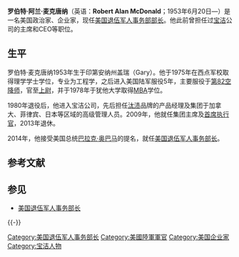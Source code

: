 {{expand|time=2016-02-08T23:53:11+00:00}}
{{unreferenced|time=2016-02-08T23:53:11+00:00}}
{{noteTA
|G1 = PresidentsUS
}}
{{Infobox Officeholder
|name                = 罗伯特·阿兰·麦克唐纳
|original_name       = Robert A. McDonald
|image               = File:Robert A. McDonald Official Portrait.jpg|200px
|order               = 8
|office              = 美國退伍軍人事務部長
|term_start          = 2014年7月30日
|term_end            = 2017年1月20日
|president           = [[巴拉克·奥巴马|巴拉克·奥巴马]]
|predecessor         = [[艾力·新关|艾力·新关]]
|successor           = [[戴维·舒尔金|戴维·舒尔金]]
|alma_mater          = [[西点军校|西点军校]]<br />[[犹他大学|犹他大学]]
|birth_date          = {{Birth date and age|1953|06|26}}
|birth_place         = [[印第安纳州|印第安纳州]]盖瑞
|death_date          =
|death_place         =
|spouse              = 
|children            =
|party               = [[共和党_(美国)|共和党]]
|religion            =
|nationality         = {{USA}}
|signature           = 
}}

'''罗伯特·阿兰·麦克唐纳'''（英语：'''Robert Alan McDonald'''；1953年6月20日—）是一名美国政治家、企业家，现任[[美國退伍軍人事務部|美国退伍军人事务部]][[美国退伍军人事务部长|部长]]。他此前曾担任过[[宝洁|宝洁]]公司的主席和CEO等职位。

==生平==
罗伯特·麦克唐纳1953年生于印第安纳州盖瑞（Gary）。他于1975年在西点军校取得理学学士学位，专业为工程学，之后进入美国陆军服役5年，主要服役于[[第82空降师|第82空降师]]，官至[[上尉|上尉]]，并于1978年于犹他大学取得[[MBA|MBA]]学位。

1980年退役后，他进入宝洁公司，先后担任[[汰渍|汰渍]]品牌的产品经理及集团于加拿大、菲律宾、日本等区域的高级管理人员。2009年，他就任集团主席及[[首席执行官|首席执行官]]，2013年退休。

2014年，他接受美国总统[[巴拉克·奥巴马|巴拉克·奥巴马]]的提名，就任[[美国退伍军人事务部长|美国退伍军人事务部长]]。

== 参考文献 ==
{{Reflist}}

== 参见 ==
{{Portal box|美国军事|人物}}
* [[美国退伍军人事务部长|美国退伍军人事务部长]]

{{-}}
{{Barack Obama cabinet}}
{{美国退伍军人事务部}}
{{DEFAULTSORT:McDonald, Robert A.}}
[[Category:美国退伍军人事务部长|Category:美国退伍军人事务部长]]
[[Category:美國陸軍軍官|Category:美國陸軍軍官]]
[[Category:美国企业家|Category:美国企业家]]
[[Category:宝洁人物|Category:宝洁人物]]